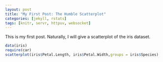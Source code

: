```yaml
---
layout: post
title: "My First Post: The Humble Scatterplot"
categories: [jekyll, rstats]
tags: [knitr, servr, httpuv, websocket]
---
```


This is my first post. Naturally, I will give a scatterplot of the iris dataset.

```r
data(iris)
require(car)
scatterplot(iris$Petal.Length, iris$Petal.Width,groups = iris$Species)
```
